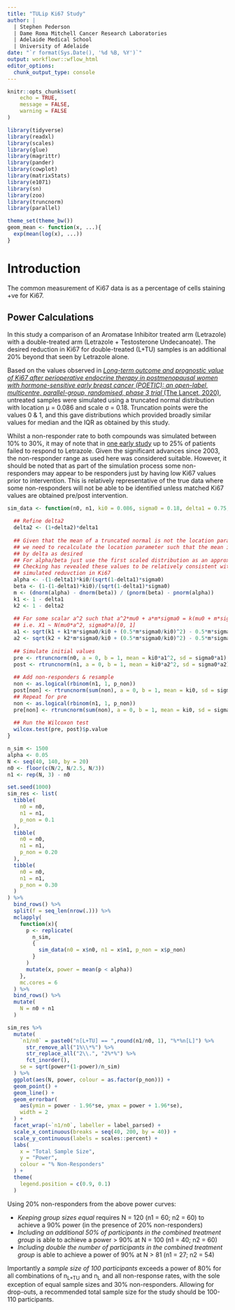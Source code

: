 ```yaml
---
title: "TULip Ki67 Study"
author: |
  | Stephen Pederson
  | Dame Roma Mitchell Cancer Research Laboratories
  | Adelaide Medical School
  | University of Adelaide
date: "`r format(Sys.Date(), '%d %B, %Y')`"
output: workflowr::wflow_html
editor_options:
  chunk_output_type: console
---
```



```r
knitr::opts_chunk$set(
    echo = TRUE,
    message = FALSE,
    warning = FALSE
)
```

```r
library(tidyverse)
library(readxl)
library(scales)
library(glue)
library(magrittr)
library(pander)
library(cowplot)
library(matrixStats)
library(e1071)
library(sn)
library(zoo)
library(truncnorm)
library(parallel)
```

```r
theme_set(theme_bw())
geom_mean <- function(x, ...){
  exp(mean(log(x), ...))
}
```

# Introduction

The common measurement of Ki67 data is as a percentage of cells staining +ve for Ki67.

## Power Calculations

In this study a comparison of an Aromatase Inhibitor treated arm (Letrazole) with a double-treated arm (Letrazole + Testosterone Undecanoate).
The desired reduction in Ki67 for double-treated (L+TU) samples is an additional 20% beyond that seen by Letrazole alone.

Based on the values observed in [*Long-term outcome and prognostic value of Ki67 after perioperative endocrine therapy in postmenopausal women with hormone-sensitive early breast cancer (POETIC): an open-label, multicentre, parallel-group, randomised, phase 3 trial* (The Lancet, 2020)](https://www.thelancet.com/journals/lanonc/article/PIIS1470-2045(20)30458-7/fulltext), untreated samples were simulated using a truncated normal distribution with location &mu; = 0.086 and scale &sigma; = 0.18.
Truncation points were the values 0 & 1, and this gave distributions which provided broadly similar values for median and the IQR as obtained by this study.

Whilst a non-responder rate to both compounds was simulated between 10% to 30%, it may of note that in [one early study](https://cancerres.aacrjournals.org/content/63/19/6523.long) up to 25% of patients failed to respond to Letrazole.
Given the significant advances since 2003, the non-responder range as used here was considered suitable.
However, it should be noted that as part of the simulation process some non-responders may appear to be responders just by having low Ki67 values prior to intervention.
This is relatively representative of the true data where some non-responders will not be able to be identified unless matched Ki67 values are obtained pre/post intervention.


```r
sim_data <- function(n0, n1, ki0 = 0.086, sigma0 = 0.18, delta1 = 0.75, delta2 = 0.2, p_non = 0.1, ...){
  
  ## Refine delta2
  delta2 <- (1+delta2)*delta1
  
  ## Given that the mean of a truncated normal is not the location parameter,
  ## we need to recalculate the location parameter such that the mean is reduced
  ## by delta as desired
  ## For alpha/beta just use the first scaled distribution as an approximation
  ## Checking has revealed these values to be relatively consistent with the 
  ## simulated reduvction in Ki67
  alpha <- -(1-delta1)*ki0/(sqrt(1-delta1)*sigma0)
  beta <- (1-(1-delta1)*ki0)/(sqrt(1-delta1)*sigma0)
  m <- (dnorm(alpha) - dnorm(beta)) / (pnorm(beta) - pnorm(alpha))
  k1 <- 1 - delta1
  k2 <- 1 - delta2
  
  ## For some scalar a^2 such that a^2*mu0 + a*m*sigma0 = k(mu0 + m*sigma0),
  ## i.e. X1 ~ N(mu0*a^2, sigma0*a)[0, 1]
  a1 <- sqrt(k1 + k1*m*sigma0/ki0 + (0.5*m*sigma0/ki0)^2) - 0.5*m*sigma0/ki0
  a2 <- sqrt(k2 + k2*m*sigma0/ki0 + (0.5*m*sigma0/ki0)^2) - 0.5*m*sigma0/ki0
  
  ## Simulate initial values
  pre <- rtruncnorm(n0, a = 0, b = 1, mean = ki0*a1^2, sd = sigma0*a1)
  post <- rtruncnorm(n1, a = 0, b = 1, mean = ki0*a2^2, sd = sigma0*a2)
  
  ## Add non-responders & resample
  non <- as.logical(rbinom(n1, 1, p_non))
  post[non] <- rtruncnorm(sum(non), a = 0, b = 1, mean = ki0, sd = sigma0)
  ## Repeat for pre
  non <- as.logical(rbinom(n1, 1, p_non))
  pre[non] <- rtruncnorm(sum(non), a = 0, b = 1, mean = ki0, sd = sigma0)
  
  ## Run the Wilcoxon test
  wilcox.test(pre, post)$p.value
}
```

```r
n_sim <- 1500
alpha <- 0.05
N <- seq(40, 140, by = 20)
n0 <- floor(c(N/2, N/2.5, N/3))
n1 <- rep(N, 3) - n0
```

```r
set.seed(1000)
sim_res <- list(
  tibble(
    n0 = n0,
    n1 = n1,
    p_non = 0.1
  ),
  tibble(
    n0 = n0,
    n1 = n1,
    p_non = 0.20
  ),
  tibble(
    n0 = n0,
    n1 = n1,
    p_non = 0.30
  )
) %>%
  bind_rows() %>%
  split(f = seq_len(nrow(.))) %>%
  mclapply(
    function(x){
      p <- replicate(
        n_sim,
        {
          sim_data(n0 = x$n0, n1 = x$n1, p_non = x$p_non)
        }
      )
      mutate(x, power = mean(p < alpha))
    },
    mc.cores = 6
  ) %>%
  bind_rows() %>%
  mutate(
    N = n0 + n1
  ) 
```

```r
sim_res %>% 
  mutate(
    `n1/n0` = paste0("n[L+TU] == ",round(n1/n0, 1), "%*%n[L]") %>%
      str_remove_all("1%\\*%") %>%
      str_replace_all("2\\.", "2%*%") %>%
      fct_inorder(),
    se = sqrt(power*(1-power)/n_sim)
  ) %>% 
  ggplot(aes(N, power, colour = as.factor(p_non))) +
  geom_point() + 
  geom_line() +
  geom_errorbar(
    aes(ymin = power - 1.96*se, ymax = power + 1.96*se),
    width = 2
  ) +
  facet_wrap(~`n1/n0`, labeller = label_parsed) +
  scale_x_continuous(breaks = seq(40, 200, by = 40)) +
  scale_y_continuous(labels = scales::percent) +
  labs(
    x = "Total Sample Size",
    y = "Power",
    colour = "% Non-Responders"
  ) +
  theme(
    legend.position = c(0.9, 0.1)
  )
```

Using 20% non-responders from the above power curves:

- *Keeping group sizes equal* requires N = 120 (n1 = 60; n2 = 60) to achieve a 90% power (in the presence of 20% non-responders)
- *Including an additional 50% of participants in the combined treatment group* is able to achieve a power > 90% at N = 100 (n1 = 40; n2 = 60)
- *Including double the number of participants in the combined treatment group* is able to achieve a power of 90% at N > 81 (n1 = 27; n2 = 54)

Importantly a *sample size of 100 participants* exceeds a power of 80% for all combinations of n~L+TU~ and n~L~ and all non-response rates, with the sole exception of equal sample sizes and 30% non-responders.
Allowing for drop-outs, a recommended total sample size for the study should be 100-110 participants.

